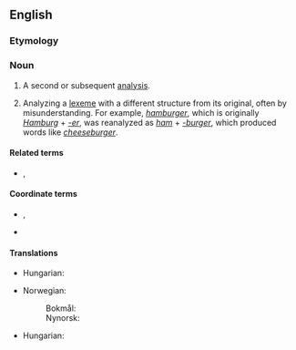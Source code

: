==English==
{{wikipedia}}

===Etymology===
{{prefix|en|re|analysis}}

===Noun===
{{en-noun|reanalyses}}

# A second or subsequent [[analysis]].
# {{lb|en|linguistics}} Analyzing a [[lexeme]] with a different structure from its original, often by misunderstanding. For example, ''[[hamburger]]'', which is originally ''[[Hamburg]]'' + ''[[-er]]'', was reanalyzed as ''[[ham]]'' + ''[[-burger]]'', which produced words like ''[[cheeseburger]]''.

====Related terms====
* {{l|en|reanalyze}}, {{l|en|reanalyse}}

====Coordinate terms====
* {{sense|linguistics: different analysis of a word's structure}} {{l|en|surface analysis}}, {{l|en|folk etymology}}
* {{l|en|rebracketing}}

====Translations====
{{trans-top|a second or subsequent analysis}}
* Hungarian: {{t|hu|újraelemzés}}
{{trans-mid}}
* Norwegian:
*: Bokmål: {{t|nb|reanalyse|m}}
*: Nynorsk: {{t|nn|reanalyse|m}}
{{trans-bottom}}

{{trans-top-see|(linguistics) analyzing a lexeme with a different structure from its original, often by misunderstanding|rebracketing}}
* Hungarian: {{t|hu|[[téves]]/[[helytelen]] [[tagolás]]|lit=mistaken segmentation}}
{{trans-mid}}
{{trans-bottom}}
